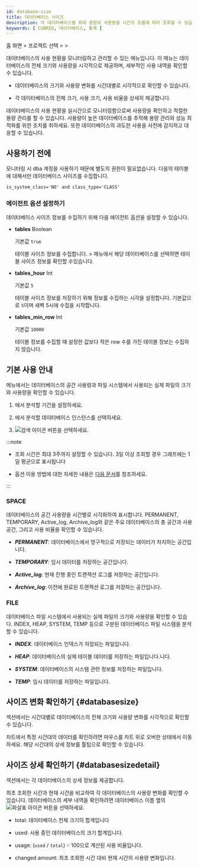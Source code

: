 ```yaml
---
id: database-size
title: 데이터베이스 사이즈
description: 각 데이터베이스별 최대 용량과 사용량을 시간의 흐름에 따라 조회할 수 있습니다.
keywords: [ CUBRID, 데이터베이스, 통계 ]
---
```


홈 화면 &gt; 프로젝트 선택 &gt; <Cmdname sid="side_reportStat" className="uitext" /> &gt; <Cmdname sid="side_dbSize" className="uitext" />

데이터베이스의 사용 현황을 모니터링하고 관리할 수 있는 메뉴입니다. 이 메뉴는 데이터베이스의 전체 크기와 사용량을 시각적으로 제공하며, 세부적인 사용 내역을 확인할 수 있습니다.

* 데이터베이스의 크기와 사용량 변화를 시간대별로 시각적으로 확인할 수 있습니다.

* 각 데이터베이스의 전체 크기, 사용 크기, 사용 비율을 상세히 제공합니다.

데이터베이스의 사용 현황을 실시간으로 모니터링함으로써 사용량을 확인하고 적절한 용량 관리를 할 수 있습니다. 사용량이 높은 데이터베이스를 추적해 용량 관리와 성능 최적화를 위한 조치를 취하세요. 또한 데이터베이스의 과도한 사용을 사전에 감지하고 대응할 수 있습니다.

## 사용하기 전에 

모니터링 시 dba 계정을 사용하기 때문에 별도의 권한이 필요없습니다. 다음의 테이블에 대해서만 데이터베이스 사이즈를 수집합니다.

```txt
is_system_class='NO' and class_type='CLASS'
```

### 에이전트 옵션 설정하기

데이터베이스 사이즈 정보를 수집하기 위해 다음 에이전트 옵션을 설정할 수 있습니다.

* **tables** <span class='type'>Boolean</span>

  기본값 `true`

  테이블 사이즈 정보를 수집합니다. <Cmdname sid="side_reportStat" className="uitext" /> &gt; <Cmdname sid="side_dbSize" className="uitext" /> 메뉴에서 해당 데이터베이스를 선택하면 테이블 사이즈 정보를 확인할 수있습니다.

* **tables_hour** <span class='type'>Int</span>

  기본값 `5`

  테이블 사이즈 정보를 저장하기 위해 정보를 수집하는 시각을 설정합니다. 기본값으로 `5`이며 새벽 5시에 수집을 시작합니다.

* **tables_min_row** <span class='type'>Int</span>

  기본값 `10000`

  테이블 정보를 수집할 때 설정한 값보다 작은 row 수를 가진 테이블 정보는 수집하지 않습니다.


## 기본 사용 안내

<Cmdname sid="side_dbSize" className="uitext" /> 메뉴에서는 데이터베이스의 공간 사용량과 파일 시스템에서 사용되는 실제 파일의 크기와 사용량을 확인할 수 있습니다.

1. <Cmdname sid="time" className="uitext" />에서 분석할 기간을 설정하세요.

2. <Cmdname sid="instance" className="uitext" />에서 분석할 데이터베이스 인스턴스를 선택하세요.

3. ![검색 아이콘](/img/ico-btn-search.png) 버튼을 선택하세요.

:::note

* 조회 시간은 최대 3주까지 설정할 수 있습니다. 3일 이상 조회할 경우 그래프에는 1일 평균으로 표시됩니다

* <Cmdname sid="time" className="uitext" /> 옵션 이용 방법에 대한 자세한 내용은 [다음 문서](usage-ui#timeselector)를 참조하세요.

:::

### SPACE

데이터베이스의 공간 사용량을 시간별로 시각화하여 표시합니다. PERMANENT, TEMPORARY, Active_log, Archive_log와 같은 주요 데이터베이스의 총 공간과 사용 공간, 그리고 사용 비율을 확인할 수 있습니다.

<ImgLang img='db-stat-table-space-cubrid.png' desc='Database size' />

* ***PERMANENT***: 데이터베이스에서 영구적으로 저장되는 데이터가 차지하는 공간입니다.

* ***TEMPORARY***: 임시 데이터를 저장하는 공간입니다.

* ***Active_log***: 현재 진행 중인 트랜잭션 로그를 저장하는 공간입니다.

* ***Archive_log***: 이전에 완료된 트랜잭션 로그를 저장하는 공간입니다.

### FILE

데이터베이스 파일 시스템에서 사용되는 실제 파일의 크기와 사용량을 확인할 수 있습다. INDEX, HEAP, SYSTEM, TEMP 등으로 구분된 데이터베이스 파일 시스템을 분석할 수 있습니다.

<ImgLang img='db-stat-table-space-file-cubrid.png' desc='Database size' />

* ***INDEX***: 데이터베이스 인덱스가 저장되는 파일입니다.

* ***HEAP***: 데이터베이스의 실제 테이블 데이터를 저장하는 파일입니다.니다.

* ***SYSTEM***: 데이터베이스의 시스템 관련 정보를 저장하는 파일입니다.

* ***TEMP***: 임시 데이터를 저장하는 파일입니다.

## 사이즈 변화 확인하기 {#databasesize}

<Cmdname sid="TTL06025" className="uitext" /> 섹션에서는 시간대별로 데이터베이스의 전체 크기와 사용량 변화를 시각적으로 확인할 수 있습니다.

<ImgLang img="db-stat-table-space-check-trend-cubrid.png" desc="Database size" />

차트에서 특정 시간대의 데이터를 확인하려면 마우스를 차트 위로 오버한 상태에서 이동하세요. 해당 시간대의 상세 정보를 툴팁으로 확인할 수 있습니다.

## 사이즈 상세 확인하기 {#databasesizedetail}

<Cmdname sid="TTL06026" className="uitext" /> 섹션에서는 각 데이터베이스의 상세 정보를 제공합니다.

<ImgLang img="db-stat-table-space-size-details-cubrid.png" desc="Database size" />

최초 조회한 시간과 현재 시간을 비교하여 각 데이터베이스의 사용량 변화를 확인할 수 있습니다. 데이터베이스의 세부 내역을 확인하려면 데이터베이스 이름 옆의 ![화살표 아이콘](/img/ic-caret-right.svg) 버튼을 선택하세요.

* <UI>total</UI>: 데이터베이스 전체 크기의 합계입니다

* <UI>used</UI>: 사용 중인 데이터베이스의 크기 합계입니다.

* <UI>usage</UI>: (`used` / `total`) 🞨 100으로 계산된 사용 비율입니다.

* <UI>changed amount</UI>: 최초 조회한 시간 대비 현재 시간의 사용량 변화입니다.